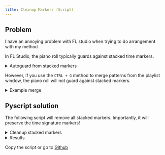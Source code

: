 ```yaml
---
title: Cleanup Markers (Script)
---
```


## Problem
I have an annoying problem with FL studio when trying to do arrangement with my method. 

In FL Studio, the piano roll typically guards against stacked time markers. 

<details>
<summary>Autoguard from stacked markers</summary>
![](1.JPG)
</details>

However, if you use the `CTRL + G` method to merge patterns from the playlist window, the piano roll will not guard against stacked markers. 

<details>
<summary>Example merge</summary>
Pre-merge

![](2.JPG)

Post merge

![](3.JPG)
![](4.JPG)
</details>

## Pyscript solution
The following script will remove all stacked markers. Importantly, it will preserve the time signature markers! 

<details>
<summary>Cleanup stacked markers</summary>

```python

import flpianoroll as flp

dialog = """
by NEL-V
version: 0.1

Removes all stacked time signature markers from piano roll, typically caused by Alt + G on patterns. 
"""

def createDialog():
    # Find stacked time signature markers (markers at the same time position)
    time_sig_markers_by_time = {}
    
    for m in range(flp.score.markerCount):
        marker = flp.score.getMarker(m)
        
        # Check if this is a time signature marker (has tsnum and tsden properties)
        if hasattr(marker, 'tsnum') and hasattr(marker, 'tsden'):
            time = marker.time
            
            if time not in time_sig_markers_by_time:
                time_sig_markers_by_time[time] = []
            
            time_sig_markers_by_time[time].append({
                'index': m,
                'tsnum': marker.tsnum,
                'tsden': marker.tsden,
                'time': marker.time,
                'name': marker.name if hasattr(marker, 'name') else ""
            })
    
    # Count markers to be removed
    stacked_count = 0
    positions_with_stacks = 0
    
    for time, markers in time_sig_markers_by_time.items():
        if len(markers) > 1:
            stacked_count += len(markers) - 1
            positions_with_stacks += 1
    
    # Create the dialog
    title = "Time Signature Marker Cleanup"
    
    if stacked_count == 0:
        description = "No stacked time signature markers found."
    else:
        description = f"Found {stacked_count} stacked time signature markers at {positions_with_stacks} positions."
    
    form = flp.ScriptDialog(title, dialog + "\n" + description)
    
    if stacked_count > 0:
        form.AddInputCheckbox("Clean up time signature markers", False)
    
    # Store data for use in apply
    global time_sig_data
    time_sig_data = {
        'stacked_count': stacked_count,
        'markers_by_time': time_sig_markers_by_time
    }
    
    return form

def apply(form):
    global time_sig_data
    
    # Exit if "Close" was pressed or there are no stacked markers
    if time_sig_data['stacked_count'] == 0:
        return
    
    markers_by_time = time_sig_data['markers_by_time']
    
    # Create a list of indices to delete (in reverse order to avoid shifting issues)
    indices_to_delete = []
    
    for time, markers in markers_by_time.items():
        if len(markers) > 1:
            # Keep the first one, mark the rest for deletion
            for i in range(1, len(markers)):
                indices_to_delete.append(markers[i]['index'])
    
    # Sort indices in descending order to avoid shifting issues
    indices_to_delete.sort(reverse=True)
    
    # Delete the stacked markers
    for index in indices_to_delete:
        flp.score.deleteMarker(index)
    
    # Show result
    flp.Utils.ShowMessage(f"Removed {len(indices_to_delete)} stacked time signature markers.")

```

</details>

<details>
<summary>Results</summary>
![](5.JPG)
</details>

Copy the script or go to [Github](https://github.com/neldivad/fl-pianoroll-pyscripts)